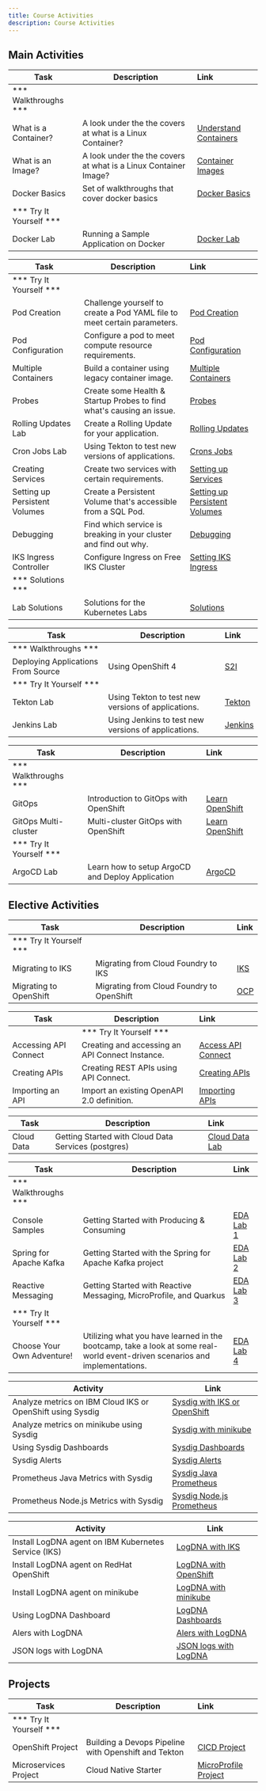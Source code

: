 ```yaml
---
title: Course Activities
description: Course Activities
---
```


## Main Activities

<Accordion>
  <AccordionItem title="Containers">

  | Task                            | Description         | Link        |
  | --------------------------------| ------------------  |:----------- |
  | *** Walkthroughs ***                         |         |         |     |
  | What is a Container? | A look under the the covers at what is a Linux Container? | <a href="https://www.katacoda.com/courses/container-runtimes/what-is-a-container" target="_blank">Understand Containers</a> |
  | What is an Image? | A look under the the covers at what is a Linux Container Image? | <a href="https://www.katacoda.com/courses/container-runtimes/what-is-a-container-image" target="_blank">Container Images</a> |
  | Docker Basics | Set of walkthroughs that cover docker basics | <a href="https://www.katacoda.com/courses/docker" target="_blank">Docker Basics</a> |
  | *** Try It Yourself ***                         |         |         |
  | Docker Lab | Running a Sample Application on Docker | [Docker Lab](../containers/activities) |

  </AccordionItem>

  <AccordionItem title="Kubernetes">

  | Task                            | Description         | Link        |
  | --------------------------------| ------------------  |:----------- |
  | *** Try It Yourself ***                         |         |         |
  | Pod Creation | Challenge yourself to create a Pod YAML file to meet certain parameters. | [Pod Creation](../kubernetes/activities/labs/lab1) |
  | Pod Configuration | Configure a pod to meet compute resource requirements. | [Pod Configuration](../kubernetes/activities/labs/lab2) |
  | Multiple Containers | Build a container using legacy container image.| [Multiple Containers](../kubernetes/activities/labs/lab3) |
  | Probes | Create some Health & Startup Probes to find what's causing an issue.  | [Probes](../kubernetes/activities/labs/lab4) |
  | Rolling Updates Lab | Create a Rolling Update for your application.  | [Rolling Updates](../kubernetes/activities/labs/lab6) |
  | Cron Jobs Lab | Using Tekton to test new versions of applications. | [Crons Jobs](../kubernetes/activities/labs/lab7) |
  | Creating Services | Create two services with certain requirements. | [Setting up Services](../kubernetes/activities/labs/lab8) |
  | Setting up Persistent Volumes | Create a Persistent Volume that's accessible from a SQL Pod. | [Setting up Persistent Volumes](../kubernetes/activities/labs/lab10) |
  | Debugging | Find which service is breaking in your cluster and find out why.  | [Debugging](../kubernetes/activities/labs/lab5) |
  | IKS Ingress Controller | Configure Ingress on Free IKS Cluster | [Setting IKS Ingress](../kubernetes/activities/labs/ingress-iks) |
  | *** Solutions ***                         |         |         |
  | Lab Solutions | Solutions for the Kubernetes Labs  | [Solutions](../kubernetes/activities/labs/solutions) |

  </AccordionItem>

  <AccordionItem title="Continuous Integration">

  | Task                            | Description         | Link        |
  | --------------------------------| ------------------  |:----------- |
  | *** Walkthroughs ***                         |         |         |
  | Deploying Applications From Source |  Using OpenShift 4 | [S2I](https://learn.openshift.com/introduction/deploying-python/) |
  | *** Try It Yourself ***                         |         |         |
  | Tekton Lab | Using Tekton to test new versions of applications. | [Tekton](../continuous-integration/activities/) |
  | Jenkins Lab | Using Jenkins to test new versions of applications. | [Jenkins](../continuous-integration/activities/jenkins-lab/) |

  </AccordionItem>

  <AccordionItem title="Continuous Deployment">

  | Task                            | Description         | Link        |
  | --------------------------------| ------------------  |:----------- |
  | *** Walkthroughs ***                         |         |         |     |
  | GitOps | Introduction to GitOps with OpenShift | [Learn OpenShift](https://learn.openshift.com/introduction/gitops-introduction/) |
  | GitOps Multi-cluster | Multi-cluster GitOps with OpenShift | [Learn OpenShift](https://learn.openshift.com/introduction/gitops-multicluster/) |
  | *** Try It Yourself ***                         |         |         |
  | ArgoCD Lab | Learn how to setup ArgoCD and Deploy Application | [ArgoCD](../continuous-deployment/activities) |

  </AccordionItem>

</Accordion>

## Elective Activities

<Accordion>
  <AccordionItem title="Cloud Foundry Migration">

  | Task                            | Description         | Link        |
  | --------------------------------| ------------------  |:----------- |
  | *** Try It Yourself ***                         |         |         |
  | Migrating to IKS | Migrating from Cloud Foundry to IKS | [IKS](../cf-to-k8s/iks-migration/) |
  | Migrating to OpenShift | Migrating from Cloud Foundry to OpenShift | [OCP](../cf-to-k8s/oc-migration/) |

  </AccordionItem>
  <AccordionItem title="API Connect">

  | Task                            | Description         | Link        |
  | --------------------------------| ------------------  |:----------- |
    | *** Try It Yourself ***                         |         |         |
  | Accessing API Connect | Creating and accessing an API Connect Instance. | [Access API Connect](../api-connect/activities/accessAPI) |
  | Creating APIs | Creating REST APIs using API Connect. | [Creating APIs](../api-connect/activities/creatingAPIs) |
  | Importing an API | Import an existing OpenAPI 2.0 definition. | [Importing APIs](../api-connect/activities/importingAPIs) |
    
  </AccordionItem>
  <AccordionItem title="Cloud Data Services">

  | Task                            | Description         | Link        |
  | --------------------------------| ------------------  |:----------- |
  | Cloud Data | Getting Started with Cloud Data Services (postgres) | [Cloud Data Lab](../data-services/activities/labs/lab1/) |
  
  </AccordionItem>
  <AccordionItem title="Event-Driven Architecture">

  | Task                            | Description         | Link        |
  | --------------------------------| ------------------  |:----------- |
  | *** Walkthroughs ***                         |         |         |     |
  | Console Samples | Getting Started with Producing & Consuming | [EDA Lab 1](../eda/activities/labs/lab1/) |
  | Spring for Apache Kafka | Getting Started with the Spring for Apache Kafka project | [EDA Lab 2](../eda/activities/labs/lab2/) |
  | Reactive Messaging | Getting Started with Reactive Messaging, MicroProfile, and Quarkus | [EDA Lab 3](../eda/activities/labs/lab3/) |
  | *** Try It Yourself ***                         |         |         |
  | Choose Your Own Adventure! | Utilizing what you have learned in the bootcamp, take a look at some real-world event-driven scenarios and implementations. | [EDA Lab 4](../eda/activities/labs/lab4/)  |
  
  </AccordionItem>
  <AccordionItem title="Monitoring">

  | Activity                        | Link       |
  | --------------------------------|----------- |
  | Analyze metrics on IBM Cloud IKS or OpenShift using Sysdig|  [Sysdig with IKS or OpenShift](https://cloud.ibm.com/docs/Monitoring-with-Sysdig?topic=Monitoring-with-Sysdig-kubernetes_cluster) |
  | Analyze metrics on minikube using Sysdig |  [Sysdig with minikube](../monitoring/sysdig/activities/minikube/) |
  | Using Sysdig Dashboards |  [Sysdig Dashboards](../monitoring/sysdig/activities/dashboards/) |
  | Sysdig Alerts  |  [Sysdig Alerts](../monitoring/sysdig/activities/alerts/) |
  | Prometheus Java Metrics with Sysdig  |  [Sysdig Java Prometheus](../monitoring/sysdig/activities/prometheus/java) |
  | Prometheus Node.js Metrics with Sysdig  |  [Sysdig Node.js Prometheus](../monitoring/sysdig/activities/prometheus/nodejs) |
  
  </AccordionItem>
  <AccordionItem title="Logging">

  | Activity                        | Link       |
  | --------------------------------|----------- |
  | Install LogDNA agent on IBM Kubernetes Service (IKS)|  [LogDNA with IKS](https://cloud.ibm.com/docs/Log-Analysis-with-LogDNA?topic=Log-Analysis-with-LogDNA-config_agent_kube_cluster) |
  | Install LogDNA agent on RedHat OpenShift|  [LogDNA with OpenShift](https://cloud.ibm.com/docs/Log-Analysis-with-LogDNA?topic=Log-Analysis-with-LogDNA-config_agent_kube_cluster) |
  | Install LogDNA agent on minikube |  [LogDNA with minikube](../monitoring/logdna/activities/minikube/) |
  | Using LogDNA Dashboard |  [LogDNA Dashboards](../monitoring/logdna/activities/dashboards/) |
  | Alers with LogDNA |  [Alers with LogDNA](../monitoring/logdna/activities/alerts/) |
  | JSON logs with LogDNA |  [JSON logs with LogDNA ](../monitoring/logdna/activities/logger/nodejs) |

  </AccordionItem>
</Accordion>

## Projects

<Accordion>
  <AccordionItem title="BootCamp Projects">

| Task                            | Description         | Link        |
| --------------------------------| ------------------  |:----------- |
| *** Try It Yourself ***                         |         |         |
| OpenShift Project | Building a Devops Pipeline with Openshift and Tekton | [CICD Project](../projects/project-cicd/) |
| Microservices Project | Cloud Native Starter | [MicroProfile Project](../projects/project-cn-starter/) |

  </AccordionItem>
  
</Accordion>
